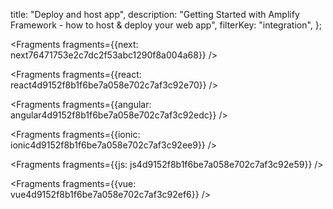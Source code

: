   title: "Deploy and host app",
  description: "Getting Started with Amplify Framework - how to host & deploy your web app",
  filterKey: "integration",
};






<Fragments fragments={{next: next76471753e2c7dc2f53abc1290f8a004a68}} />



<Fragments fragments={{react: react4d9152f8b1f6be7a058e702c7af3c92e70}} />



<Fragments fragments={{angular: angular4d9152f8b1f6be7a058e702c7af3c92edc}} />



<Fragments fragments={{ionic: ionic4d9152f8b1f6be7a058e702c7af3c92ee9}} />



<Fragments fragments={{js: js4d9152f8b1f6be7a058e702c7af3c92e59}} />



<Fragments fragments={{vue: vue4d9152f8b1f6be7a058e702c7af3c92ef6}} />


